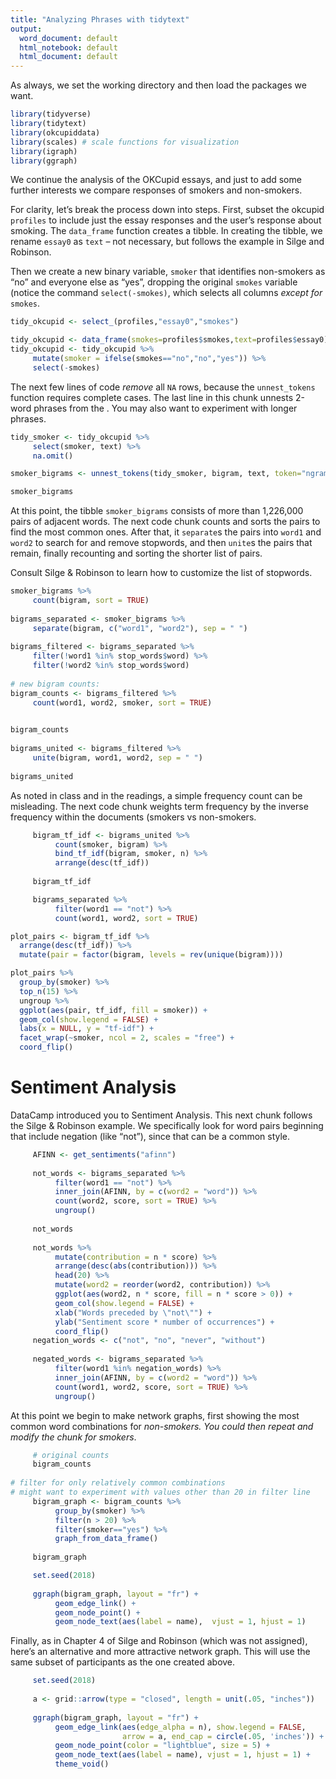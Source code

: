 ---
title: "Analyzing Phrases with tidytext"
output:
  word_document: default
  html_notebook: default
  html_document: default
---

As always, we set the working directory and then load the packages we want.
```{r, warning=FALSE, message=FALSE}
library(tidyverse)
library(tidytext)
library(okcupiddata)
library(scales) # scale functions for visualization
library(igraph)
library(ggraph)
```

We continue the analysis of the OKCupid essays, and just to add some further interests we compare responses of smokers and non-smokers. 

For clarity, let's break the process down into steps. First, subset the okcupid `profiles` to include just the essay responses and the user's response about smoking.  The `data_frame` function creates a tibble. In creating the tibble, we rename `essay0` as `text` -- not necessary, but follows the example in Silge and Robinson.

Then we create a new binary variable, `smoker` that identifies non-smokers as "no" and everyone else as "yes", dropping the original `smokes` variable (notice the command `select(-smokes)`, which selects all columns *except for* `smokes`. 

```{r}
tidy_okcupid <- select_(profiles,"essay0","smokes") 

tidy_okcupid <- data_frame(smokes=profiles$smokes,text=profiles$essay0)
tidy_okcupid <- tidy_okcupid %>%
     mutate(smoker = ifelse(smokes=="no","no","yes")) %>% 
     select(-smokes)
```
The next few lines of code *remove* all `NA` rows, because the `unnest_tokens` function requires complete cases. The last line in this chunk unnests 2-word phrases from the . You may also want to experiment with longer phrases.

```{r}
tidy_smoker <- tidy_okcupid %>%
     select(smoker, text) %>%
     na.omit()

smoker_bigrams <- unnest_tokens(tidy_smoker, bigram, text, token="ngrams", n=2)

smoker_bigrams
```
At this point, the tibble `smoker_bigrams` consists of more than 1,226,000 pairs of adjacent words. The next code chunk counts and sorts the pairs to find the most common ones. After that, it `separate`s the pairs into `word1` and `word2` to search for and remove stopwords, and then `unite`s the pairs that remain, finally recounting and sorting the shorter list of pairs.

Consult Silge & Robinson to learn how to customize the list of stopwords.

```{r}
smoker_bigrams %>%
     count(bigram, sort = TRUE)
     
bigrams_separated <- smoker_bigrams %>%
     separate(bigram, c("word1", "word2"), sep = " ")
     
bigrams_filtered <- bigrams_separated %>%
     filter(!word1 %in% stop_words$word) %>%
     filter(!word2 %in% stop_words$word)
     
# new bigram counts:
bigram_counts <- bigrams_filtered %>% 
     count(word1, word2, smoker, sort = TRUE)
     

bigram_counts
     
bigrams_united <- bigrams_filtered %>%
     unite(bigram, word1, word2, sep = " ")
     
bigrams_united
```
As noted in class and in the readings, a simple frequency count can be misleading. The next code chunk weights term frequency by the inverse frequency within the documents (smokers vs non-smokers.
```{r}
     bigram_tf_idf <- bigrams_united %>%
          count(smoker, bigram) %>%
          bind_tf_idf(bigram, smoker, n) %>%
          arrange(desc(tf_idf))
     
     bigram_tf_idf

     bigrams_separated %>%
          filter(word1 == "not") %>%
          count(word1, word2, sort = TRUE)
```
```{r}
plot_pairs <- bigram_tf_idf %>%
  arrange(desc(tf_idf)) %>%
  mutate(pair = factor(bigram, levels = rev(unique(bigram))))

plot_pairs %>% 
  group_by(smoker) %>% 
  top_n(15) %>% 
  ungroup %>%
  ggplot(aes(pair, tf_idf, fill = smoker)) +
  geom_col(show.legend = FALSE) +
  labs(x = NULL, y = "tf-idf") +
  facet_wrap(~smoker, ncol = 2, scales = "free") +
  coord_flip()
```


# Sentiment Analysis

DataCamp introduced you to Sentiment Analysis. This next chunk follows the Silge & Robinson example. We specifically look for word pairs beginning that include negation (like "not"), since that can be a common style.

```{r}
     AFINN <- get_sentiments("afinn")
     
     not_words <- bigrams_separated %>%
          filter(word1 == "not") %>%
          inner_join(AFINN, by = c(word2 = "word")) %>%
          count(word2, score, sort = TRUE) %>%
          ungroup()
     
     not_words
     
     not_words %>%
          mutate(contribution = n * score) %>%
          arrange(desc(abs(contribution))) %>%
          head(20) %>%
          mutate(word2 = reorder(word2, contribution)) %>%
          ggplot(aes(word2, n * score, fill = n * score > 0)) +
          geom_col(show.legend = FALSE) +
          xlab("Words preceded by \"not\"") +
          ylab("Sentiment score * number of occurrences") +
          coord_flip()
     negation_words <- c("not", "no", "never", "without")
     
     negated_words <- bigrams_separated %>%
          filter(word1 %in% negation_words) %>%
          inner_join(AFINN, by = c(word2 = "word")) %>%
          count(word1, word2, score, sort = TRUE) %>%
          ungroup()
```
At this point we begin to make network graphs, first showing the most common word combinations for *non-smokers. You could then repeat and modify the chunk for smokers*.

```{r}
     
     # original counts
     bigram_counts
     
# filter for only relatively common combinations
# might want to experiment with values other than 20 in filter line
     bigram_graph <- bigram_counts %>%
          group_by(smoker) %>%
          filter(n > 20) %>%
          filter(smoker=="yes") %>%
          graph_from_data_frame()
     
     bigram_graph

     set.seed(2018)
     
     ggraph(bigram_graph, layout = "fr") +
          geom_edge_link() +
          geom_node_point() +
          geom_node_text(aes(label = name),  vjust = 1, hjust = 1) 
```
Finally, as in Chapter 4 of Silge and Robinson (which was not assigned), here's an alternative and more attractive network graph. This will use the same subset of participants as the one created above.

```{r}
     set.seed(2018)
     
     a <- grid::arrow(type = "closed", length = unit(.05, "inches"))
     
     ggraph(bigram_graph, layout = "fr") +
          geom_edge_link(aes(edge_alpha = n), show.legend = FALSE,
                         arrow = a, end_cap = circle(.05, 'inches')) +
          geom_node_point(color = "lightblue", size = 5) +
          geom_node_text(aes(label = name), vjust = 1, hjust = 1) +
          theme_void()
     


```

